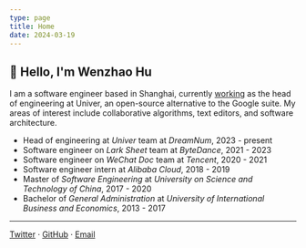 ```yaml
---
type: page
title: Home
date: 2024-03-19
---
```


## 👋 Hello, I'm Wenzhao Hu

I am a software engineer based in Shanghai, currently [working](/work) as the head of
engineering at Univer, an open-source alternative to the Google suite.
My areas of interest include collaborative algorithms, text editors,
and software architecture.

- Head of engineering at _Univer_ team at _DreamNum_, 2023 - present
- Software engineer on _Lark Sheet_ team at _ByteDance_, 2021 - 2023
- Software engineer on _WeChat Doc_ team at _Tencent_, 2020 - 2021
- Software engineer intern at _Alibaba Cloud_, 2018 - 2019
- Master of _Software Engineering_ at _University on Science and Technology of China_, 2017 - 2020
- Bachelor of _General Administration_ at _University of International Business and Economics_, 2013 - 2017

---

[Twitter](https://twitter.com/wzhudev) · [GitHub](https://github.com/wzhudev) · [Email](mailto:wzhudev@gmail.com)
